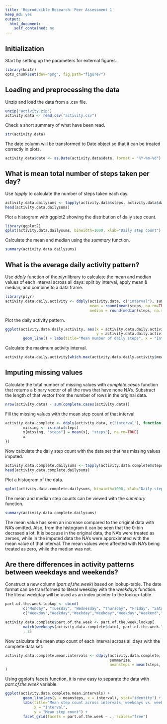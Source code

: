 ```yaml
---
title: 'Reproducible Research: Peer Assessment 1'
keep_md: yes
output: 
  html_document: 
    self_contained: no
---
```

## Initialization
Start by setting up the parameters for external figures.
```r
library(knitr)
opts_chunk$set(dev="png", fig.path="figure/")
```
## Loading and preprocessing the data
Unzip and load the data from a .csv file.

```r
unzip("activity.zip")
activity.data <- read.csv("activity.csv")
```

Check a short summary of what have been read.
```r
str(activity.data)
```


The date column will be transformed to Date object so that it can be treated correctly in plots.
```r
activity.data$date <- as.Date(activity.data$date, format = "%Y-%m-%d")
```



## What is mean total number of steps taken per day?
Use *tapply* to calculate the number of steps taken each day.
```r
activity.data.dailysums <- tapply(activity.data$steps, activity.data$date, sum, na.rm = TRUE)
head(activity.data.dailysums)
```

Plot a histogram with ggplot2 showing the distribution of daily step count.
```r
library(ggplot2)
qplot(activity.data.dailysums, binwidth=1000, xlab="Daily step count")

```


Calculate the mean and median using the *summary* function.
```r
summary(activity.data.dailysums)

```




## What is the average daily activity pattern?

Use *ddply* function of the *plyr* library to calculate the mean and median values of each interval across all days: split by interval, apply mean & median, and combine to a data frame.

```r
library(plyr)
activity.data.daily.activity <- ddply(activity.data, c("interval"), summarize,
                                      mean = round(mean(steps, na.rm=TRUE), 2),
                                      median = round(median(steps, na.rm=TRUE), 2))
```

Plot the daily activity pattern.

```r
ggplot(activity.data.daily.activity, aes(x = activity.data.daily.activity$interval,
                                         y = activity.data.daily.activity$mean)) +
        geom_line() + labs(title="Mean number of daily steps", x = "Interval", y = "Mean step count")

```

Calculate the maximum activity interval.

```r
activity.data.daily.activity[which.max(activity.data.daily.activity$mean), "interval"]

```


## Imputing missing values
Calculate the total number of missing values with *complete.cases* function that returns a binary vector of all the rows that have none NA's. Substract the length of that vector from the number of rows in the original data.

```r
nrow(activity.data) - sum(complete.cases(activity.data))
```

Fill the missing values with the mean step count of that interval.
```r
activity.data.complete <- ddply(activity.data, c("interval"), function(x) {
        missing <- is.na(x$steps)
        x[missing, "steps"] = mean(x[, "steps"], na.rm=TRUE)
        x
})

```

Now calculate the daily step count with the data set that has missing values imputed.

```r
activity.data.complete.dailysums <- tapply(activity.data.complete$steps, activity.data.complete$date, sum, na.rm = TRUE)
head(activity.data.complete.dailysums)
```
Plot a histogram of the data.
```r
qplot(activity.data.complete.dailysums, binwidth=1000, xlab="Daily step count")
```
The mean and median step counts can be viewed with the *summary* function.
```r
summary(activity.data.complete.dailysums)
```
The mean value has seen an increase compared to the original data with NA's omitted. Also, from the histogram it can be seen that the 0-bin decrased a lot. It is because in the original data, the NA's were treated as zeroes, while in the imputed data the NA's were approximated with the mean value of that interval. The mean values were affected with NA's being treated as zero, while the median was not.


## Are there differences in activity patterns between weekdays and weekends?
Construct a new column (*part.of.the.week*) based on lookup-table. The date format can be transformed to literal weekday with the *weekdays* function. The literal weekday will be used as an index pointer to the lookup-table.
```r
part.of.the.week.lookup <- cbind(
        c("Monday", "Tuesday", "Wednesday", "Thursday", "Friday", "Saturday", "Sunday"),
        c("Weekday","Weekday","Weekday","Weekday","Weekday","Weekend","Weekend"))

activity.data.complete$part.of.the.week <- part.of.the.week.lookup[
        match(weekdays(activity.data.complete$date), part.of.the.week.lookup[,1])
        , 2]    
```
Now calculate the mean step count of each interval across all days with the complete data set.
```r
activity.data.complete.mean.intervals <- ddply(activity.data.complete, c( "interval", "part.of.the.week"),
                                               summarize,
                                               meansteps = mean(steps, na.rm = TRUE)
)
```
Using ggplot's facets function, it is now easy to separate the data with *part.of.the.week* variable.
```r
ggplot(activity.data.complete.mean.intervals) + 
        geom_line(aes(y = meansteps, x = interval), stat="identity") +
        labs(title="Mean step count across intervals, weekdays vs. weekend", 
             x = "Interval", 
             y = "Mean step count") +
        facet_grid(facets = part.of.the.week ~ ., scales="free")
```
